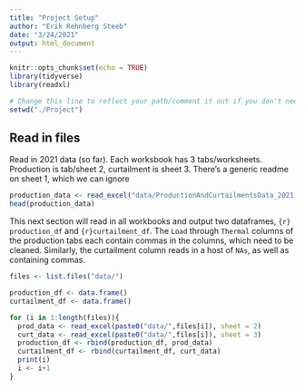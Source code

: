 ```yaml
---
title: "Project Setup"
author: "Erik Rehnberg Steeb"
date: "3/24/2021"
output: html_document
---
```


```r
knitr::opts_chunk$set(echo = TRUE)
library(tidyverse)
library(readxl)

# Change this line to reflect your path/comment it out if you don't need to change your wd
setwd("./Project")
```

## Read in files

Read in 2021 data (so far). Each worksbook has 3 tabs/worksheets. Production is tab/sheet 2, curtailment is sheet 3. There's a generic readme on sheet 1, which we can ignore

```r
production_data <- read_excel("data/ProductionAndCurtailmentsData_2021.xlsx",sheet = 2)
head(production_data)
```

This next section will read in all workbooks and output two dataframes, `{r} production_df` and `{r}curtailment_df`. The `Load` through `Thermal` columns of the production tabs each contain commas in the columns, which need to be cleaned. Similarly, the curtailment column reads in a host of `NAs`, as well as containing commas. 

```r
files <- list.files("data/")

production_df <- data.frame()
curtailment_df <- data.frame()

for (i in 1:length(files)){
  prod_data <- read_excel(paste0("data/",files[i]), sheet = 2)
  curt_data <- read_excel(paste0("data/",files[i]), sheet = 3)
  production_df <- rbind(production_df, prod_data)
  curtailment_df <- rbind(curtailment_df, curt_data)
  print(i)
  i <- i+1
}


```